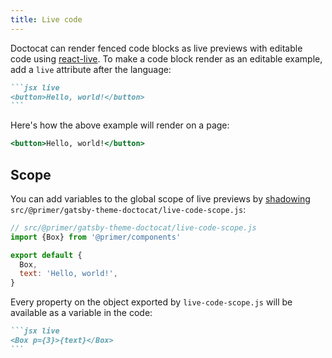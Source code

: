 ```yaml
---
title: Live code
---
```


Doctocat can render fenced code blocks as live previews with editable code using [react-live](https://github.com/FormidableLabs/react-live). To make a code block render as an editable example, add a `live` attribute after the language:

````markdown
```jsx live
<button>Hello, world!</button>
```
````

Here's how the above example will render on a page:

```jsx live
<button>Hello, world!</button>
```

## Scope

You can add variables to the global scope of live previews by [shadowing](https://www.gatsbyjs.org/blog/2019-04-29-component-shadowing/) `src/@primer/gatsby-theme-doctocat/live-code-scope.js`:

```js
// src/@primer/gatsby-theme-doctocat/live-code-scope.js
import {Box} from '@primer/components'

export default {
  Box,
  text: 'Hello, world!',
}
```

Every property on the object exported by `live-code-scope.js` will be available as a variable in the code:

````markdown
```jsx live
<Box p={3}>{text}</Box>
```
````
